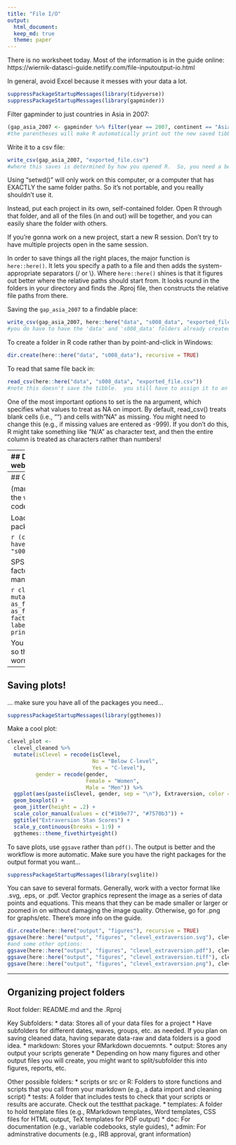 ```yaml
---
title: "File I/O"
output: 
  html_document:
  keep_md: true
  theme: paper
---
```


There is no worksheet today.  Most of the information is in the guide online: https://wiernik-datasci-guide.netlify.com/file-inputoutput-io.html

In general, avoid Excel because it messes with your data a lot.

``` r
suppressPackageStartupMessages(library(tidyverse))
suppressPackageStartupMessages(library(gapminder))
```

Filter gapminder to just countries in Asia in 2007:
```r
(gap_asia_2007 <- gapminder %>% filter(year == 2007, continent == "Asia"))
#the parentheses will make R automatically print out the new saved tibble, without using a line for the print command
```

Write it to a csv file:
```r
write_csv(gap_asia_2007, "exported_file.csv")
#where this saves is determined by how you opened R.  So, you need a better way to save it.
```

Using "setwd()" will only work on this computer, or a computer that has EXACTLY the same folder paths.  So it's not portable, and you reallly shouldn't use it.

Instead, put each project in its own, self-contained folder.  Open R through that folder, and all of the files (in and out) will be together, and you can easily share the folder with others.

If you're gonna work on a new project, start a new R session.  Don't try to have multiple projects open in the same session.

In order to save things all the right places, the major function is `here::here()`. It lets you specify a path to a file and then adds the system-appropriate separators (/ or \\). Where `here::here()` shines is that it figures out better where the relative paths should start from. It looks round in the folders in your directory and finds the .Rproj file, then constructs the relative file paths from there.

Saving the `gap_asia_2007` to a findable place:
```r
write_csv(gap_asia_2007, here::here("data", "s008_data", "exported_file.csv"))
#you do have to have the 'data' and 's008_data' folders already created
```

To create a folder in R code rather than by point-and-click in Windows:
```r
dir.create(here::here("data", "s008_data"), recursive = TRUE)
```


To read that same file back in:
```r
read_csv(here::here("data", "s008_data", "exported_file.csv"))
#note this doesn't save the tibble.  you still have to assign it to an object
```

One of the most important options to set is the na argument, which specifies what values to treat as NA on import. By default, read_csv() treats blank cells (i.e., "") and cells with "NA" as missing. You might need to change this (e.g., if missing values are entered as -999). If you don't do this, R might take something like "N/A" as character text, and then the entire column is treated as characters rather than numbers!

-----
## Downloading things from the web!

To import a CSV file from a web, assign the URL to a variable and then apply `read_csv` to the variable.

```r
url <- "http://gattonweb.uky.edu/sheather/book/docs/datasets/magazines.csv"
read_csv(url)
#note this is still not saved.  That would be done by assigning a new object at the 'read_csv' line
```

For Excel files, you do have to download the file first.
```r
library(readxl) 
```

To download it, create a new object called `xls_url` and then use `download.file` to download it to a specified destination path.

```r
xls_url <- "http://gattonweb.uky.edu/sheather/book/docs/datasets/GreatestGivers.xls"
download.file(xls_url, here::here("data", "s008_data", "some_file.xls"), mode = "wb")
#I'm not sure what mode = "wb" does, but there's info in the class guide and it's apparently SUPER important to avoid corrupting the file
```

There’s handy trick to extract the filename from the URL:

```r
file_name <- basename(xls_url)
download.file(xls_url, here::here("data", "s008_data", file_name), mode = "wb")
```

And then import the file into R
```r
read_excel(here::here("data", "s008_data", file_name))
```

-----
## Grabbing things from SPSS files

(manually downloaded the file from the website rather than attempting code)

Load in the data using the haven package:

```r
(clevel <- haven::read_spss(here::here("data", "s008_data", "clevel.sav")))
```

SPSS uses "labelled" rather than factors, and you have to convert that manually:

```r
clevel_cleaned <-
  clevel %>% 
  mutate(language = as_factor(language),
         gender = as_factor(gender),
         isClevel = factor(isClevel, 
                           levels = c(0, 1), 
                           labels = c("No", "Yes"))
  ) %>% 
  print()
```

You can then write it as a simpler csv so that next time you don't have to worry about it:
```r
write_csv(clevel_cleaned, here::here("data", "s008_data", "clevel_cleaned.csv"))
```

----
## Saving plots!

... make sure you have all of the packages you need...

```r
suppressPackageStartupMessages(library(ggthemes))
```


Make a cool plot:

```r
clevel_plot <-
  clevel_cleaned %>% 
  mutate(isClevel = recode(isClevel, 
                           No = "Below C-level", 
                           Yes = "C-level"),
         gender = recode(gender,
                         Female = "Women",
                         Male = "Men")) %>% 
  ggplot(aes(paste(isClevel, gender, sep = "\n"), Extraversion, color = gender)) +
  geom_boxplot() +
  geom_jitter(height = .2) +
  scale_color_manual(values = c("#1b9e77", "#7570b3")) +
  ggtitle("Extraversion Stan Scores") +
  scale_y_continuous(breaks = 1:9) +
  ggthemes::theme_fivethirtyeight()
```

To save plots, use `ggsave` rather than `pdf()`.  The output is better and the workflow is more automatic.  Make sure you have the right packages for the output format you want...

```r
suppressPackageStartupMessages(library(svglite))
```

You can save to several formats. Generally, work with a vector format like .svg, .eps, or .pdf. Vector graphics represent the image as a series of data points and equations. This means that they can be made smaller or larger or zoomed in on without damaging the image quality.
Otherwise, go for .png for graphs/etc.  There's more info on the guide.

```r
dir.create(here::here("output", "figures"), recursive = TRUE)
ggsave(here::here("output", "figures", "clevel_extraversion.svg"), clevel_plot)
#and some other options:
ggsave(here::here("output", "figures", "clevel_extraversion.pdf"), clevel_plot)
ggsave(here::here("output", "figures", "clevel_extraversion.tiff"), clevel_plot)
ggsave(here::here("output", "figures", "clevel_extraversion.png"), clevel_plot)
```

----
## Organizing project folders

Root folder: README.md and the .Rproj

Key Subfolders:
* data: Stores all of your data files for a project
  * Have subfolders for different dates, waves, groups, etc. as needed. If you plan on saving cleaned data, having separate data-raw and data folders is a good idea.
* markdown: Stores your RMarkdown docuemnts.
* output: Stores any output your scripts generate
  * Depending on how many figures and other output files you will create, you might want to split/subfolder this into figures, reports, etc.
  
Other possible folders:
* scripts or src or R: Folders to store functions and scripts that you call from your markdown (e.g., a data import and cleaning script)
* tests: A folder that includes tests to check that your scripts or results are accurate. Check out the testthat package.
* templates: A folder to hold template files (e.g., RMarkdown templates, Word templates, CSS files for HTML output, TeX templates for PDF output)
* doc: For documentation (e.g., variable codebooks, style guides),
* admin: For adminstrative documents (e.g., IRB approval, grant information)